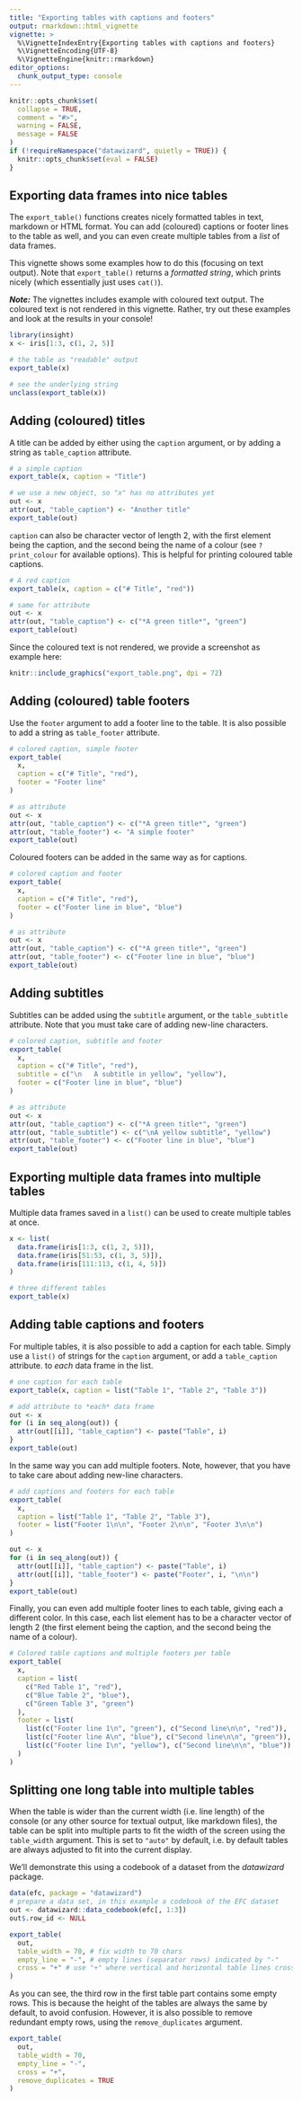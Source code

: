 ---
title: "Exporting tables with captions and footers"
output: rmarkdown::html_vignette
vignette: >
  %\VignetteIndexEntry{Exporting tables with captions and footers}
  %\VignetteEncoding{UTF-8}
  %\VignetteEngine{knitr::rmarkdown}
editor_options:
  chunk_output_type: console
---

```{r, include = FALSE}
knitr::opts_chunk$set(
  collapse = TRUE,
  comment = "#>",
  warning = FALSE,
  message = FALSE
)
if (!requireNamespace("datawizard", quietly = TRUE)) {
  knitr::opts_chunk$set(eval = FALSE)
}
```

## Exporting data frames into nice tables

The `export_table()` functions creates nicely formatted tables in text, markdown or HTML format. You can add (coloured) captions or footer lines to the table as well, and you can even create multiple tables from a *list* of data frames.

This vignette shows some examples how to do this (focusing on text output). Note that `export_table()` returns a *formatted string*, which prints nicely (which essentially just uses `cat()`).

***Note:*** The vignettes includes example with coloured text output. The coloured text is not rendered in this vignette. Rather, try out these examples and look at the results in your console!

```{r}
library(insight)
x <- iris[1:3, c(1, 2, 5)]

# the table as "readable" output
export_table(x)

# see the underlying string
unclass(export_table(x))
```

## Adding (coloured) titles

A title can be added by either using the `caption` argument, or by adding a string as `table_caption` attribute.

```{r}
# a simple caption
export_table(x, caption = "Title")

# we use a new object, so "x" has no attributes yet
out <- x
attr(out, "table_caption") <- "Another title"
export_table(out)
```

`caption` can also be character vector of length 2, with the first element being the caption, and the second being the name of a colour (see `?print_colour` for available options). This is helpful for printing coloured table captions.

```{r}
# A red caption
export_table(x, caption = c("# Title", "red"))

# same for attribute
out <- x
attr(out, "table_caption") <- c("*A green title*", "green")
export_table(out)
```

Since the coloured text is not rendered, we provide a screenshot as example here:

```{r echo=FALSE, out.width="50%"}
knitr::include_graphics("export_table.png", dpi = 72)
```


## Adding (coloured) table footers

Use the `footer` argument to add a footer line to the table. It is also possible to add a string as `table_footer` attribute.

```{r}
# colored caption, simple footer
export_table(
  x,
  caption = c("# Title", "red"),
  footer = "Footer line"
)

# as attribute
out <- x
attr(out, "table_caption") <- c("*A green title*", "green")
attr(out, "table_footer") <- "A simple footer"
export_table(out)
```

Coloured footers can be added in the same way as for captions.

```{r}
# colored caption and footer
export_table(
  x,
  caption = c("# Title", "red"),
  footer = c("Footer line in blue", "blue")
)

# as attribute
out <- x
attr(out, "table_caption") <- c("*A green title*", "green")
attr(out, "table_footer") <- c("Footer line in blue", "blue")
export_table(out)
```

## Adding subtitles

Subtitles can be added using the `subtitle` argument, or the `table_subtitle` attribute. Note that you must take care of adding new-line characters.

```{r}
# colored caption, subtitle and footer
export_table(
  x,
  caption = c("# Title", "red"),
  subtitle = c("\n   A subtitle in yellow", "yellow"),
  footer = c("Footer line in blue", "blue")
)

# as attribute
out <- x
attr(out, "table_caption") <- c("*A green title*", "green")
attr(out, "table_subtitle") <- c("\nA yellow subtitle", "yellow")
attr(out, "table_footer") <- c("Footer line in blue", "blue")
export_table(out)
```

## Exporting multiple data frames into multiple tables

Multiple data frames saved in a `list()` can be used to create multiple tables at once.

```{r}
x <- list(
  data.frame(iris[1:3, c(1, 2, 5)]),
  data.frame(iris[51:53, c(1, 3, 5)]),
  data.frame(iris[111:113, c(1, 4, 5)])
)

# three different tables
export_table(x)
```

## Adding table captions and footers

For multiple tables, it is also possible to add a caption for each table. Simply use a `list()` of strings for the `caption` argument, or add a `table_caption` attribute. to *each* data frame in the list.

```{r}
# one caption for each table
export_table(x, caption = list("Table 1", "Table 2", "Table 3"))

# add attribute to *each* data frame
out <- x
for (i in seq_along(out)) {
  attr(out[[i]], "table_caption") <- paste("Table", i)
}
export_table(out)
```

In the same way you can add multiple footers. Note, however, that you have to take care about adding new-line characters.

```{r}
# add captions and footers for each table
export_table(
  x,
  caption = list("Table 1", "Table 2", "Table 3"),
  footer = list("Footer 1\n\n", "Footer 2\n\n", "Footer 3\n\n")
)

out <- x
for (i in seq_along(out)) {
  attr(out[[i]], "table_caption") <- paste("Table", i)
  attr(out[[i]], "table_footer") <- paste("Footer", i, "\n\n")
}
export_table(out)
```

Finally, you can even add multiple footer lines to each table, giving each a different color. In this case, each list element has to be a character vector of length 2 (the first element being the caption, and the second being the name of a colour).

```{r}
# Colored table captions and multiple footers per table
export_table(
  x,
  caption = list(
    c("Red Table 1", "red"),
    c("Blue Table 2", "blue"),
    c("Green Table 3", "green")
  ),
  footer = list(
    list(c("Footer line 1\n", "green"), c("Second line\n\n", "red")),
    list(c("Footer line A\n", "blue"), c("Second line\n\n", "green")),
    list(c("Footer line I\n", "yellow"), c("Second line\n\n", "blue"))
  )
)
```

## Splitting one long table into multiple tables

When the table is wider than the current width (i.e. line length) of the console (or any other source for textual output, like markdown files), the table can be split into multiple parts to fit the width of the screen using the `table_width` argument. This is set to `"auto"` by default, i.e. by default tables are always adjusted to fit into the current display.

We'll demonstrate this using a codebook of a dataset from the *datawizard* package.

```{r}
data(efc, package = "datawizard")
# prepare a data set, in this example a codebook of the EFC dataset
out <- datawizard::data_codebook(efc[, 1:3])
out$.row_id <- NULL

export_table(
  out,
  table_width = 70, # fix width to 70 chars
  empty_line = "-", # empty lines (separator rows) indicated by "-"
  cross = "+" # use "+" where vertical and horizontal table lines cross
)
```

As you can see, the third row in the first table part contains some empty rows. This is because the height of the tables are always the same by default, to avoid confusion. However, it is also possible to remove redundant empty rows, using the `remove_duplicates` argument.

```{r}
export_table(
  out,
  table_width = 70,
  empty_line = "-",
  cross = "+",
  remove_duplicates = TRUE
)
```
